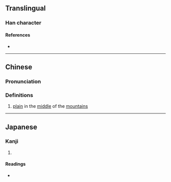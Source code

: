 {{also|岙}}
{{character info/new}}
==Translingual==

===Han character===
{{Han char|rn=46|rad=山|as=13|sn=16|four=27772|canj=HKU,XHKU|ids=⿱奧山}}

====References====
* {{Han ref|kx=0321.081|dkj=08542|hdz=10798.090|uh=5DB4|ud=23988|bh=E96A|bd=59754}}

----

==Chinese==
{{zh-forms|s=岙}}

===Pronunciation===
{{zh-pron
|m=ào
|c=ou3
|cat=
}}

===Definitions===
{{zh-hanzi}}

# [[plain]] in the [[middle]] of the [[mountain]]s {{q|usually in place names in coastal regions such as [[Zhejiang]] and [[Fujian]]}}

----

==Japanese==

===Kanji===
{{ja-kanji|grade=|rs=山13}}

# {{defn|lang=ja|sort=山13}}

====Readings====
* {{ja-readings|on=[[あう]] (au), [[おう]] (ō), [[いく]] (iku)|kun=[[おく]] (oku), [[くま]] (kuma)}}